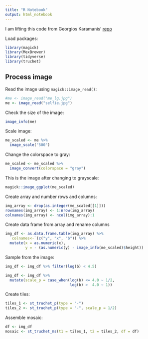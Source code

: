 ```yaml
---
title: "R Notebook"
output: html_notebook
---
```


I am lifting this code from Georgios Karamanis' [repo](https://github.com/gkaramanis/aRtist/blob/main/genuary/2022/2022-28/2022-28.R)

Load packages:
```r
library(magick)
library(MexBrewer)
library(tidyverse)
library(truchet)
```

## Process image

Read the image using `magick::image_read()`:
```r
#me <- image_read("me_lg.jpg")
me <- image_read("selfie.jpg")
```

Check the size of the image: 
```r
image_info(me)
```

Scale image:
```r
me_scaled <- me %>% 
  image_scale("500")
```

Change the colorspace to gray:
```r
me_scaled <- me_scaled %>% 
  image_convert(colorspace = "gray")
```

This is the image after changing to grayscale:
```r
magick::image_ggplot(me_scaled)
```

Create array and number rows and columns:
```r
img_array <- drop(as.integer(me_scaled[[1]]))
rownames(img_array) <- 1:nrow(img_array)
colnames(img_array) <- ncol(img_array):1
```

Create data frame from array and rename columns
```r
img_df <- as.data.frame.table(img_array) %>% 
  `colnames<-`(c("y", "x", "b")) %>%
  mutate(x = as.numeric(x),
         y = - (as.numeric(y) - image_info(me_scaled)$height))
```

Sample from the image:
```r
img_df <- img_df %>% filter(log(b) < 4.5)
```

```r
img_df <- img_df %>%
  mutate(scale_p = case_when(log(b) <= 4.0 ~ 1/2,
                             log(b) >  4.0 ~ 1))
```



Create tiles:
```r
tiles_1 <- st_truchet_p(type = "-")
tiles_2 <- st_truchet_p(type = "-", scale_p = 1/2)
```

Assemble mosaic:
```r
df <- img_df
mosaic <- st_truchet_ms(t1 = tiles_1, t2 = tiles_2, df = df)
```

